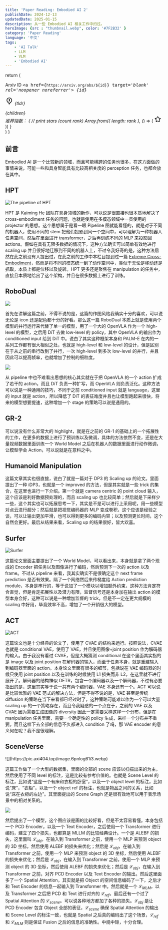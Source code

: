 ```yaml
---
title: 'Paper Reading: Embodied AI 2'
publishDate: 2024-12-13
updatedDate: 2025-01-15
description: 从一些 Embodied AI 相关工作中扫过。
heroImage: {src : "thumbnail.webp", color: '#7F2B32' }
category: 'Paper Reading'
language: '中文'
tags:
    - 'AI Talk'
    - LLM
    - VLM
    - 'Embodied AI'
---
```



  return (
    <div className='border rounded-xl p-4'>
      <div class='inline-flex items-stretch gap-2 rounded-full border pe-3'>
        <span class='flex items-center shrink-0 text-sm bg-primary-foreground text-primary px-2.5 rounded-full'>
          Arxiv ID
        </span>
        <samp className='break-all text-foreground'>
          <a href={`https://arxiv.org/abs/${id}`} target='_blank' rel='noopener noreferrer'>
            {id}
          </a>
        </samp>
      </div>
      <p class='flex items-center gap-x-3'>
        <svg xmlns='http://www.w3.org/2000/svg' width='26' height='26' viewBox='0 0 24 24'>
          <g fill='none'>
            <path d='m12.593 23.258l-.011.002l-.071.035l-.02.004l-.014-.004l-.071-.035q-.016-.005-.024.005l-.004.01l-.017.428l.005.02l.01.013l.104.074l.015.004l.012-.004l.104-.074l.012-.016l.004-.017l-.017-.427q-.004-.016-.017-.018m.265-.113l-.013.002l-.185.093l-.01.01l-.003.011l.018.43l.005.012l.008.007l.201.093q.019.005.029-.008l.004-.014l-.034-.614q-.005-.018-.02-.022m-.715.002a.02.02 0 0 0-.027.006l-.006.014l-.034.614q.001.018.017.024l.015-.002l.201-.093l.01-.008l.004-.011l.017-.43l-.003-.012l-.01-.01z' />
            <path
              fill='currentColor'
              d='M13 20a1 1 0 1 1 0 2h-2a1 1 0 1 1 0-2zM12 2c4.41 0 8 3.543 8 7.933c0 3.006-1.522 5.196-2.78 6.494l-.284.283l-.27.252l-.252.22l-.33.27l-.328.244c-.196.138-.34.329-.466.535l-.145.251l-.141.252c-.24.412-.518.766-1.111.766h-3.786c-.593 0-.871-.354-1.11-.766l-.213-.378c-.145-.253-.305-.494-.54-.66l-.232-.171l-.199-.155l-.227-.188l-.252-.22l-.27-.252l-.285-.283C5.522 15.129 4 12.939 4 9.933C4 5.543 7.59 2 12 2m0 2C8.677 4 6 6.665 6 9.933c0 2.624 1.533 4.494 2.593 5.471l.245.218l.22.182l.27.208l.072.052c.315.222.549.531.762.854l.373.582h2.93l.373-.582c.213-.323.447-.632.762-.854l.243-.182l.206-.165l.233-.2C16.342 14.576 18 12.662 18 9.933C18 6.665 15.323 4 12 4m.293 2.293a1 1 0 0 1 1.497 1.32l-.083.094L12.414 9l1.286 1.286c.364.364.392.937.084 1.333l-.084.095l-1.993 1.993a1 1 0 0 1-1.497-1.32l.083-.094L11.586 11L10.3 9.714a1.01 1.01 0 0 1-.084-1.333l.084-.095z'
            />
          </g>
        </svg>
        {tldr}
      </p>
      <div class='function-table-content'>{children}</div>
      <div class='inline-flex gap-x-1 items-center bg-muted border rounded-full px-3 [&_svg]:text-foreground'>
        推荐指数：
        {
          // print stars (count rank)
          Array.from({ length: rank }, (_) => (
            <svg xmlns='http://www.w3.org/2000/svg' width='22' height='22' viewBox='0 0 24 24'>
              <g fill='none' fill-rule='evenodd'>
                <path d='m12.593 23.258l-.011.002l-.071.035l-.02.004l-.014-.004l-.071-.035q-.016-.005-.024.005l-.004.01l-.017.428l.005.02l.01.013l.104.074l.015.004l.012-.004l.104-.074l.012-.016l.004-.017l-.017-.427q-.004-.016-.017-.018m.265-.113l-.013.002l-.185.093l-.01.01l-.003.011l.018.43l.005.012l.008.007l.201.093q.019.005.029-.008l.004-.014l-.034-.614q-.005-.018-.02-.022m-.715.002a.02.02 0 0 0-.027.006l-.006.014l-.034.614q.001.018.017.024l.015-.002l.201-.093l.01-.008l.004-.011l.017-.43l-.003-.012l-.01-.01z' />
                <path
                  fill='currentColor'
                  d='M10.92 2.868a1.25 1.25 0 0 1 2.16 0l2.795 4.798l5.428 1.176a1.25 1.25 0 0 1 .667 2.054l-3.7 4.141l.56 5.525a1.25 1.25 0 0 1-1.748 1.27L12 19.592l-5.082 2.24a1.25 1.25 0 0 1-1.748-1.27l.56-5.525l-3.7-4.14a1.25 1.25 0 0 1 .667-2.055l5.428-1.176zM12 4.987L9.687 8.959a1.25 1.25 0 0 1-.816.592l-4.492.973l3.062 3.427c.234.262.347.61.312.959l-.463 4.573l4.206-1.854a1.25 1.25 0 0 1 1.008 0l4.206 1.854l-.463-4.573a1.25 1.25 0 0 1 .311-.959l3.063-3.427l-4.492-.973a1.25 1.25 0 0 1-.816-.592z'
                />
              </g>
            </svg>
          ))
        }
      </div>
    </div>
  )
}

## 前言

Embodied AI 是一个比较新的领域，而且可能横跨的任务也很多，在这方面做的事情来说，可能一些和具身智能具有比较高相关度的 perception 任务，也都会放在其中。

## HPT

<FunctionTable id='2409.20537' tldr='使用 Stem Encoder 和 Decoder 对齐 cross-embodiment 并训练一个 Transformer' rank={4}>

![The pipeline of HPT](https://pic.axi404.top/image.60u8wwy8i3.webp)

HPT 是 Kaiming He 团队在具身领域的新作，可以说是很直接也很本质地解决了 cross-embodiment 任务的问题，也就是使用在多模态领域中一贯使用的 projector 的思想。这个思想属于是看一眼 Pipeline 图就能看懂的，就是对于不同的机器人，使用不同的 stem 把他们投影到同一个空间中，可以理解为一种机器人任务空间，然后在里面进行 transformer，之后再训练不同的 MLP 来投影回 actions。假如在具有无限多数据的情况下，这种方法确实可以简单有效地进行 scaling up 并且很好地迁移到不同的机器人上，不过令我好奇的是，这种方法居然在此之前没有人提出过，在此之前的工作中本栏目提到过一篇 [Extreme Cross-Embodiment](https://arxiv.org/abs/2402.19432)，然而是将不同的模态统一到了动作空间中，类似于无论是移动还是抓取，本质上都是位移以及旋转。HPT 更多还是聚焦在 manipulation 的任务中，直接且本质地给出了这个架构，并且在很多数据上进行了训练。
</FunctionTable>

## RoboDual

<FunctionTable id='2410.08001' tldr='使用 OpenVLA 以及 DP 组成的快慢系统，DP 用 OpenVLA 的输出作为输入' rank={2}>

![](https://pic.axi404.top/image.4jo3v6aymf.webp)

首先在讲解这篇之前，不得不说的是，这篇的作图风格我确实十分的喜欢，可以说无论是 icon 还是配色都十分的好看。那么这一篇 RoboDual 本质上就是使用两个模型的并行运行来代替了单一的模型，用了一个大的 OpenVLA 作为一个 high-level 的模型，之后用 DiT 去做 low-level 的 policy，其中 OpenVLA 的输出作为 conditioned input 给到 DiT 中。说白了其实这种框架本身和 PALM-E 在内的一系列工作都有很大相似之处，也就是 high-level 和 low-level 的设计，但是区别在于从之前的串行改到了并行，一次 high-level 到多次 low-level 的并行，并且因此可以提高帧率，也就增加了控制的细粒度。

![](https://pic.axi404.top/image.4xujm1jr7w.webp)

从 pipeline 中也不难看出思想的核心其实就在于把 OpenVLA 的一个 action 扩成了若干的 action，而且 DiT 负责一种扩写，而 OpenVLA 则负责泛化。这种方法可以说是一种通用的技巧，不同于之前 conditioned input 就是 language，这里的 input 就是 action，所以降低了 DiT 的表征难度并且也让模型跑起来很快，将来的模型想要提速，这种增加一个 stage 的策略可以说是通用的。
</FunctionTable>

## GR-2

<FunctionTable id='2410.06158' tldr='规模更大的 GR-2，展现了泛化能力' rank={3}>

可以说没有什么非常大的 highlight，就是在之前的 GR-1 的基础上的一个拓展性的工作，在更多的数据上进行了预训练以及微调，具体的方法依然不变，还是在大量视频数据里面训练一个 World Model 之后在机器人的数据里面进行动作微调，让模型学会 Action，可以说就是在意料之中。
</FunctionTable>

## Humanoid Manipulation

<FunctionTable id='2410.10803' tldr='对于 DP3 的 scaling up' rank={3}>

这篇文章其实也很直接，说白了就是一篇对于 DP3 的 Scaling up 的论文。里面提出了一种 iDP3，也就是一个 improved 的方法，但是其实就是一些 trick 的集合，在这里也进行一下介绍。第一个就是 camera centric 的 point cloud 输入，这个应该是利好数据预处理的，而且 scaling up 也比较简单；然后就是下采样少一些，这个其实也可以拓展思考一下，其实是不是可以进行上采用呢，用一些模型对点云进行超分；然后就是把视觉编码器的 MLP 变成卷积，这个应该是经验之谈，可以让输出更加平滑，也可以得到更多的编码内容；以及预测更长时间，这个自然会更好。最后从结果来看，Scaling up 的结果很好，皆大欢喜。
</FunctionTable>

## Surfer

<FunctionTable id='2306.11335' tldr='使用 World Model 的 VLA 模型' rank={2}>

![Surfer](https://pic.axi404.top/Surfer.8adam0a9tq.webp)

这篇论文里面主要提出了一个 World Model，可以看出来，本身就是拿了两个现成的 Encoder 把任务以及图像进行了编码，然后预测下一次的 action 以及 frame。不过从 pipeline 来看，我其实确实不是很确定这个 next frame prediction 是否有效果。隔了一个网络然后来传梯度给 Action prediction module，本身是串行的，等于说加了一个模块以增加额外约束，这种方法肯定符合直觉，但是肯定拓展性以及潜力有限，监督信号还是本身加在输出 action 的模型本身会好，这种可以说是一种增加监督的 trick，但是不一定在更大规模的 scaling 中好用，毕竟效率不高，增加了一个开销很大的模型。
</FunctionTable>

## ACT

<FunctionTable id='2304.13705' tldr='CVAE style 的模型，使用 Transformer 作为 encoder，DETR like 的结构作为 decoder' rank={2}>

![ACT](https://pic.axi404.top/image.eskdeuqyp.webp)

这篇论文也是十分经典的论文了，使用了 CVAE 的结构来运行。按照说法，CVAE 也就是 conditional VAE，使用了 VAE，并且使用图像+joint position 作为解码器的输入。由于我没有看过 CVAE，但是大概猜测 conditional 在这个里面其实指的是 image 以及 joint position 在解码器的输入，而至于任务本身，就是重建输入到编码器里面的 action。本身论文里面有很多的细节，包括说在 VAE 编码器的时候只使用 joint position 以及在训练的时候使用 L1 损失而非 L2，在这里就不进行展开了。解码器的结构神似 DETR，包含一个编码器以及一个解码器，不过有必要指出的是，这里其实等于说一共有两个编码器，VAE 本身还有一个。ACT 可以说是比较优雅的 VAE 范式的解决方法，但是不得不说的是，VAE 甚至是传统 diffusion 的策略在当下来看都已经过时了，这种策略可能难以作为一个可以大量 scaling up 的一个策略存在，而且令我疑惑的一个点在于，之前的 VAE 以及 CVAE 因为需要生成图像的 diversity 因此一定需要采样这样一个分布，但是在 manipulation 任务里面，需要一个确定性的 policy 生成，采样一个分布并不重要。而且这样下去全部的信息不久都进入 condition 了吗，那 VAE encoder 的意义何在呢？我不是很理解。
</FunctionTable>

## SceneVerse

<FunctionTable id='2401.09340' tldr='一个 3D Scene 的数据集以及对应的 Caption Model' rank={3}>
![](https://pic.axi404.top/image.6pnlog61i3.webp)

这篇工作做了一个大型的数据集，里面的全部的 scene 应该以扫描出来的为主，然后使用了不同 level 的标注，这是比较有参考价值的。也就是 Scene Level 的标注，比如说“这是一个有床和衣柜的卧室”，以及一个 object level 的标注，比如说“床”，“衣柜”，以及一个 object ref 的标注，也就是物品之间的关系，比如说“床在衣柜的左边”。其里面提出的 Scene Graph 还是很有效地可以用于表示场景中的相对关系的。

![](https://pic.axi404.top/image.2rv87ruraz.webp)

然后提出了一个模型，这个图应该是画的比较好看，但是不太容易看懂。本身包括一个 PCD Encoder，以及一个 Text Encoder，之后使用一个 Transformer 进行编码，建立了四个损失，也都算是 MLLM 的比较经典设计。一个是 ALEBF 的损失，这里面叫 $\mathcal{L}_{obj}$，在输入到 Transformer 之前，使用一个 MLP 来预测 object 的 3D 坐标，然后使用 ALEBF 的损失来优化；然后是 $\mathcal{L}_{obj}$，在输入到 Transformer 之前，使用一个 MLP 来预测 object 的 3D 坐标，然后使用 ALEBF 的损失来优化；然后是 $\mathcal{L}_{obj}$，在输入到 Transformer 之前，使用一个 MLP 来预测 object 的 3D 坐标，然后使用 ALEBF 的损失来优化；然后是 $\mathcal{L}_{obj}$，在输入到 Transformer 之前，对齐 PCD Encoder 以及 Text Encoder 的输出。然后这里面多了一个 Spatial Attention，其实就是把 Object 的空间信息编码了一下，之后才和 Text Encoder 的信息一起输入到 Transformer 中。然后就是一个 $\mathcal{L}_{MLM}$，以及 Transformer 之后把 PCD 和 Text 进行对齐的 $\mathcal{L}_{ref}$。最后还有一个过了 Spatial Attention 的 $\mathcal{L}_{scene}$。可以说各种地方都加了各种的损失。$\mathcal{L}_{obj}$ 是让 PCD Encoder 包含 Object 全部的表征，$\mathcal{L}_{scene}$ 确保 Spatial Attention 的输出和 Scene Level 的标注一致，也就是 Spatial 之后真的编码出了这个场景，$\mathcal{L}_{ref}$ 和 $\mathcal{L}_{MLM}$ 则是保证 Fusion 之后的信息的准确性。中规中矩，十分合理。

</FunctionTable>
